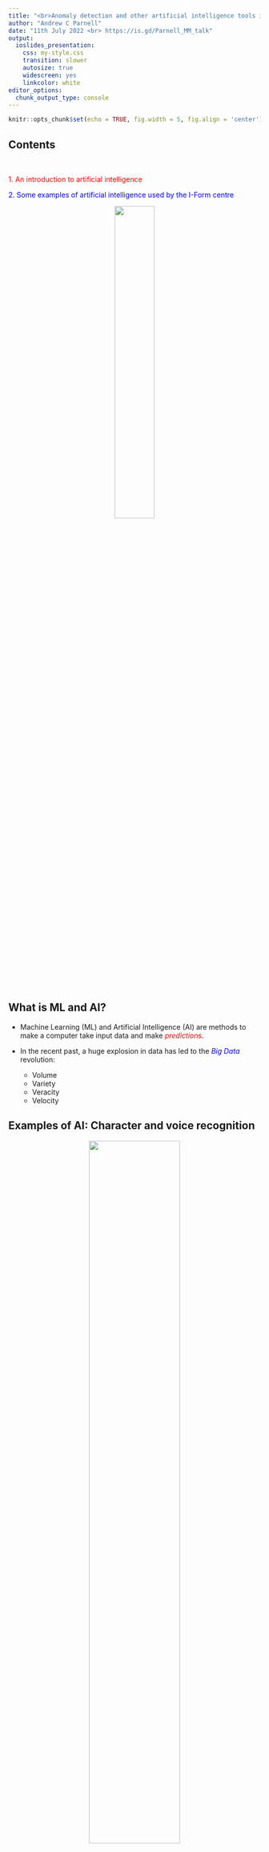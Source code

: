 ```yaml
---
title: "<br>Anomaly detection and other artificial intelligence tools in industry 4.0" 
author: "Andrew C Parnell"
date: "11th July 2022 <br> https://is.gd/Parnell_MM_talk"
output: 
  ioslides_presentation: 
    css: my-style.css
    transition: slower
    autosize: true
    widescreen: yes
    linkcolor: white
editor_options: 
  chunk_output_type: console
---
```


```r
knitr::opts_chunk$set(echo = TRUE, fig.width = 5, fig.align = 'center')
```

<script src="https://ajax.googleapis.com/ajax/libs/jquery/1.12.2/jquery.min.js"></script>

<script>
    $(document).ready(function() {
      $('slide:not(.title-slide, .backdrop, .segue)').append('<footer label=\"is.gd/Parnell_MM_talk\"></footer>');    
    })
</script>

<style>
  footer:after {
    content: attr(label);
    font-size: 12pt;
    position: absolute;
    bottom: 25px;
    left: 60px;
    line-height: 1.9;
  }
</style>



## Contents

<br>

<span style="color:red">1. An introduction to artificial intelligence</span><br>

<span style="color:blue">2. Some examples of artificial intelligence used by the I-Form centre</span><br>

<center>
![](https://github.com/andrewcparnell/MM_talk/raw/main/img/I-Form-Logo.GIF){width=40%}
</center>


## What is ML and AI?

- Machine Learning (ML) and Artificial Intelligence (AI) are methods to make a computer take input data and make <span style="color:red">_predictions_</span>.
- In the recent past, a huge explosion in data has led to the <span style="color:blue">_Big Data_</span> revolution:

    - Volume
    - Variety
    - Veracity
    - Velocity

## Examples of AI: Character and voice recognition

<center>

![](https://github.com/andrewcparnell/MM_talk/raw/main/img/mnistdigits.jpg){width=60%}

</center>

## Genomics

<center>

![](https://github.com/andrewcparnell/MM_talk/raw/main/img/snp_plot.gif){width=85%}

</center>

## Additive Manufacturing

<center>
![](https://github.com/andrewcparnell/MM_talk/raw/main/img/RenAM500M.jpg){width=60%}
</center>

## What makes these data all the same?

- They each have a <span style="color:red">_target_</span> that we're trying to predict (a digit, the size of a tumour, an aspect of a tool)
- They each have a large number of <span style="color:blue">_features_</span> which we can use to predict the target (pixels, genes, sensor data)
- The data can be written as <span style="color:green">_rectangular data structures_</span> (like an Excel spreadsheet)
- We make the predictions using a <span style="color:orange">_learner_</span>. There are lots of different types, from linear regression to deep neural networks

## Testing performance

- To determine the performance of our AI models we usually separate the data into a <span style="color:red">_training set_</span> and a <span style="color:blue">_test set_</span>
- Taken together the data set, the target variable and the features are known as a <span style="color:green">_task_</span>
- We <span style="color:orange">_train_</span> the learner on the training set and then <span style="color:purple">_predict_</span> on the test set
- Seeing as we know the target values for the test set we can determine how far away they are from the truth

## A workflow in R

\small
```r
library(mlr)
# Make a task
task_1 = makeRegrTask(data = my_data_set, target = 'y')
# Create training and test sets
test_set = sample(n,size = n/4)
train_set = (1:n)[-test_set]
# Set up a leaner
learner_1 = makeLearner('regr.h2o.deeplearning')
# Train it on the training data
train_1 = train(learner = learner_1, task = task_1, subset = train_set)
# Predict on the test set data
pred_1 = predict(object = train_1, task = task_1, subset = test_set)
# Check performance
performance(pred_1)
```

## A reminder of the terminology

- A _task_ is the data set, the _features_, and the _target_ variable
- A _training_ and _test_ set are just the rows of the data that we will train and test our model on
- A _learner_ is a black box that aims to predict the target from the features
- The _predictions_ on the test set can be compared to the true target values to judge the performance of the learner

## Learners 101: Linear regression

- We aim to estimate $f()$ in:
$$y = f(X) + e$$
- The simplest useful model is a <span style="color:red">_linear regression_</span> model:
$$f = a + b_1 x_1 + b_2 x_2 + b_3 x_3 + \ldots $$

- We might minimise the <span style="color:blue">_least squares loss function_</span>:
$$\sum (y - f(X))^2$$
We find the `best' values of $a$, $b_1$, $b_2$ etc that <span style="color:green">_minimise the loss_</span>

## From linear regression to deep learning

Make the $b$ terms depend on other <span style="color:red">_hidden_</span> $b$ terms to produce richer functional behaviour

<center>
![](https://github.com/andrewcparnell/MM_talk/raw/main/img/nn_pic.jpg){width=70%}
</center>

## Types of AI

<center>
![](https://github.com/andrewcparnell/MM_talk/raw/main/img/ML_types.png){width=80%}
</center>

## Running the digits data through R

```r
source('https://gist.githubusercontent.com/brendano/39760/raw/22467aa8a5d104add5e861ce91ff5652c6b271b6/gistfile1.txt')
load_mnist()
library(dplyr)
library(readr)
mnist = cbind(rbind(train$x, test$x), 
              c(train$y, test$y)) %>% as.data.frame
colnames(mnist) = c(paste0('pix',1:784), 'digit')
#install.packages('h2o')
library(h2o)
#h2o.shutdown()
# h2o.init(nthreads = -1)
library(mlr)
```

```r
show_digit(train$x[5,])
```

## What does the data look like?

```r
mnist[1:6, c(405:410, 785)] # 0 = white, 255 = black
```

Each image is 28 by 28 pixels

## Fitting a deep learning classifier

\small 
```r
# Make a task
task_mn = makeClassifTask(data = mnist, target = 'digit')
# Create training and test sets
train_set = 1:60000
test_set = 60001:70000
# Set up a leaner
learner_dl = makeLearner('classif.h2o.deeplearning',
                         predict.type = 'prob')
# Train it on the training data
# train_dl = train(learner = learner_dl, task = task_mn,
#                  subset = train_set)
# saveRDS(train_dl, file = 'train_dl.rds')
train_dl <- readRDS(file = 'train_dl.rds')
# Predict on the test set data
# pred_dl = predict(object = train_dl, task = task_mn,
#                  subset = test_set)
# # Check performance
# saveRDS(pred_dl, file = 'pred_dl.rds')
pred_dl <- readRDS(file = 'pred_dl.rds')
#performance(pred_dl) # 3.2% incorrect
```

```r
# Make a task and set up training/test sets
task_mn = makeClassifTask(data = mnist, target = 'digit')
train_set = 1:60000
test_set = 60001:70000
# Set up a leaner
learner_dl = makeLearner('classif.h2o.deeplearning',
                         predict.type = 'prob')
# Train it on the training data
train_dl = train(learner = learner_dl, task = task_mn, subset = train_set)
pred_dl = predict(object = train_dl, task = task_mn, subset = test_set)
# Check performance
```
```r
print(performance(pred_dl))
```

## How well did it do?

```r
probs = pred_dl$data[,3:12]
class = apply(probs, 1, which.max) - 1
print(table(pred_dl$data$truth, class))
```

## What about other ML models?

- With `mlr` it is easy to train other models in the same way
```r
learner_rf = makeLearner('classif.h2o.randomforest',
                         predict.type = 'prob')
# Train it on the training data
train_rf = train(learner = learner_rf, task = task_mn, 
                 subset = train_set)
# Predict on the test set data
pred_rf = predict(object = train_rf, task = task_mn, 
                  subset = test_set)
print(performance(pred_rf))
```

## Assessing performance of ML models

- A good model should have predicted values close to the true values, or predicted classes close to the true classes. Some models will also produce uncertainties (e.g. intervals) or probabilities which can help determine the quality of the fit
- The usual metrics people use are the <span style="color:red">_root mean squared error_</span> (for regression problems), the <span style="color:blue">_misclassification rate_</span> (for classification problems)
- Other more advanced metrics for classifiers include the <span style="color:green">_receiver operator characteristic curve_</span> and <span style="color:orange">_precision-recall curve_</span>. These work on the probabilities of each observation being in a particular class

## Neural network extensions

- <span style="color:red">_Convolutional and recurrent_</span> neural networks designed for image or time series data
- <span style="color:blue">_Transfer learning_</span> where we use a pre-trained neural network that might have seen similar data to that which we are modelling
- <span style="color:green">_Active learning_</span> which allows for the user to train the model (e.g. provide labels) on data that the model is struggling to predict
- <span style="color:orange">_Probabilistic uncertainty_</span> when we require more than just predictions
- There are many more!

# <span style = "color:white;position:relative;top:50px;">Part 2: AI and I-Form</span> {data-background=https://github.com/andrewcparnell/MM_talk/raw/main/img/code.png data-background-size=cover}

## Common problems in AI and manufacturing

- <span style="color:red">_Extracting data_</span> from the machine
- Fast and accurate analysis of <span style="color:blue">_high-dimensional_</span> data
- <span style="color:green">_Human labelling_</span> of the data stream 
- <span style="color:orange">_Interpreting_</span> the analytics for the user so that they can take action

## A recommender system

<center>
<video width="640" height="480" controls>
  <source src="https://github.com/andrewcparnell/MM_talk/raw/main/img/recsys1.mp4" type="video/mp4">
</video>
</center>

## Recommender system structure

<center>
![](https://github.com/andrewcparnell/MM_talk/raw/main/img/RecSys_schematic.png){width=65%}
</center>

## Recommender system interface

<center>
<div style="margin-top: -100px;">
<video width="960" height="720" controls>
  <source src="https://github.com/andrewcparnell/MM_talk/raw/main/img/RecSys_Live.mp4" type="video/mp4">
</video>
</div
</center>

## Anomaly detection 1: Control charts 

<center>
![](https://github.com/anhoej/qicharts2/raw/master/docs/articles/qicharts2_files/figure-html/unnamed-chunk-10-1.png){width=85%}
</center>

## Anomaly detection 2: Model-based clustering

<center>
![](https://mclust-org.github.io/mclust/articles/mclust_files/figure-html/unnamed-chunk-10-3.png){width=65%}
</center>

## Anomaly detection 3: STRAY

<center>
![](https://github.com/pridiltal/stray/raw/master/man/figures/README-datad-1.png){width=55%}
</center>

## Anomaly detection 4: Autoencoders

<center>
![](https://miro.medium.com/max/1200/1*nqzWupxC60iAH2dYrFT78Q.png){width=75%}
</center>

## Using STRAY to detect defects

<center>
![](https://github.com/andrewcparnell/MM_talk/raw/main/img/Doyle_4.png){width=90%}
</center>

## Image detection to classify pores

<center>
![](https://github.com/andrewcparnell/MM_talk/raw/main/img/Sheehan_4.png){width=90%}
</center>

## How to learn more about AI in AM

<center>
![](https://github.com/andrewcparnell/MM_talk/raw/main/img/Github_1.jpg){width=40%}
![](https://github.com/andrewcparnell/MM_talk/raw/main/img/Github_2.jpg){width=40%}
</center>

## Summary

- In the near future we will be <span style="color:red">_regularly streaming_</span> large amounts of data from AM machines and analysing it in real time to identify defects as they occur
- The tools of AI are <span style="color:blue">_important to learn_</span> and will help you ride the wave of Industry 4.0/5.0
- Come and join the <span style="color:green">_I-Form centre_</span> in Phase 2 if you want to help work on extending these ideas

## Resources and funding

[I-Form](https://www.i-form.ie), [MNIST code](http://yann.lecun.com/exdb/mnist/), [Types of Machine Learning picture](https://rayenmhamdi.github.io/ai/ml/), [Control charts](https://anhoej.github.io/qicharts2/), [Model based clustering](https://mclust-org.github.io), [STRAY](https://github.com/pridiltal/stray),  [Autoencoders](https://medium.com/@birla.deepak26/autoencoders-76bb49ae6a8f), [Doyle STRAY paper](https://www.sciencedirect.com/science/article/pii/S235197892100175X), [I-Form Github repo](https://github.com/I-Form)

__All materials and code: [Github repo](https://github.com/andrewcparnell/MM_talk)__

This work was supported by a Science Foundation Ireland Career Development Award grant 17/CDA/4695 and Research Centre Award 16/RC/3872

<center>

![](https://www.sfi.ie/sfi-logo-and-guidelines/SFI_logo_2017__Dual(long)_CMYK.png){width=50%}

<br> 

<font size="6"><span style="color:red;">Thank you!</span></font>

</center>